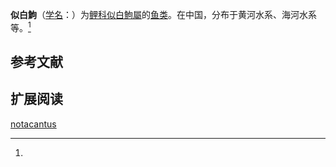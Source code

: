 {{Speciesbox
| name = 似白鮈
| status = 
| status_system = 
| image = 
| genus = Paraleucogobio
| species = notacantus
| authority = [[列夫·贝尔格|Berg]], 1907<ref name='id6144'>{{cite web| url =http://www.bioinfo.cn/db05/BjdwSpecies.php?action=view&id=6144| title =似白鮈| work =中国动物物种编目数据库| publisher =中国科学院微生物研究所| author =中国科学院动物研究所| accessdate =2009-04-11| deadurl =yes| archiveurl =https://web.archive.org/web/20160305092724/http://www.bioinfo.cn/db05/BjdwSpecies.php?action=view&id=6144| archivedate =2016-03-05}}</ref>
}}

'''似白鮈'''（[[学名|学名]]：{{lang|la|''Paraleucogobio notacantus''}}）为[[鲤科|鲤科]][[似白鮈屬|似白鮈屬]]的[[鱼类|鱼类]]。在中国，分布于黄河水系、海河水系等。<ref name='id6144'/>

== 参考文献 ==
{{reflist}}

== 扩展阅读 ==
{{refbegin}}
{{wikispecies-inline|Paraleucogobio notacantus|似白鮈}}
{{refend}}
{{Taxonbar|from=Q7134903}}

[[Category:似白鮈屬|notacantus]]


{{鯉形目小作品}}